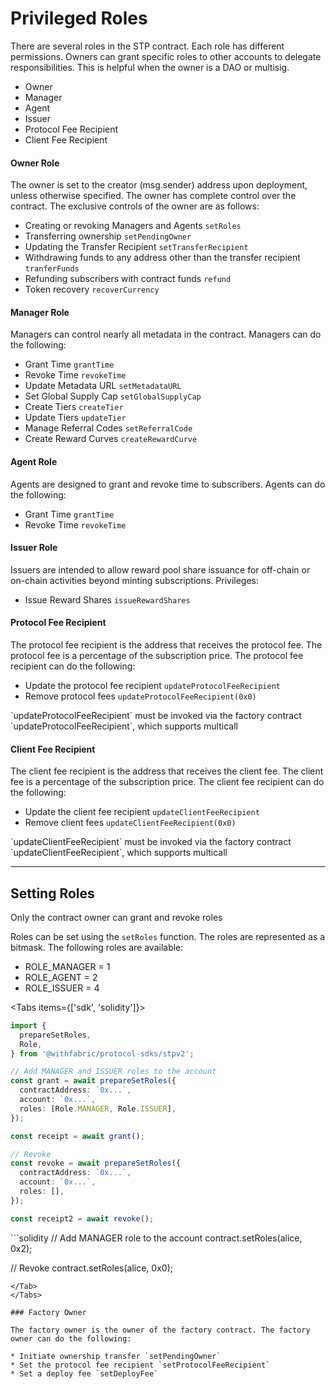 
# Privileged Roles

There are several roles in the STP contract. Each role has different permissions. Owners can grant specific roles to other accounts to delegate responsibilities. This is helpful when the owner is a DAO or multisig.

* Owner
* Manager
* Agent
* Issuer
* Protocol Fee Recipient
* Client Fee Recipient

#### Owner Role

The owner is set to the creator (msg.sender) address upon deployment, unless otherwise specified. The owner has complete control over the contract. The exclusive controls of the owner are as follows:

* Creating or revoking Managers and Agents `setRoles`
* Transferring ownership `setPendingOwner`
* Updating the Transfer Recipient `setTransferRecipient`
* Withdrawing funds to any address other than the transfer recipient `tranferFunds`
* Refunding subscribers with contract funds `refund`
* Token recovery `recoverCurrency`

#### Manager Role

Managers can control nearly all metadata in the contract. Managers can do the following:

* Grant Time `grantTime`
* Revoke Time `revokeTime`
* Update Metadata URL `setMetadataURL`
* Set Global Supply Cap `setGlobalSupplyCap`
* Create Tiers `createTier`
* Update Tiers `updateTier`
* Manage Referral Codes `setReferralCode`
* Create Reward Curves `createRewardCurve`

#### Agent Role

Agents are designed to grant and revoke time to subscribers. Agents can do the following:

* Grant Time `grantTime`
* Revoke Time `revokeTime`

#### Issuer Role

Issuers are intended to allow reward pool share issuance for off-chain or on-chain activities beyond minting subscriptions. Privileges:

* Issue Reward Shares `issueRewardShares`

#### Protocol Fee Recipient

The protocol fee recipient is the address that receives the protocol fee. The protocol fee is a percentage of the subscription price. The protocol fee recipient can do the following:

* Update the protocol fee recipient `updateProtocolFeeRecipient`
* Remove protocol fees `updateProtocolFeeRecipient(0x0)`

<Callout type="info" emoji="ℹ️">
  `updateProtocolFeeRecipient` must be invoked via the factory contract `updateProtocolFeeRecipient`, which supports multicall
</Callout>

#### Client Fee Recipient

The client fee recipient is the address that receives the client fee. The client fee is a percentage of the subscription price. The client fee recipient can do the following:

* Update the client fee recipient `updateClientFeeRecipient`
* Remove client fees `updateClientFeeRecipient(0x0)`

<Callout type="info" emoji="ℹ️">
  `updateClientFeeRecipient` must be invoked via the factory contract `updateClientFeeRecipient`, which supports multicall
</Callout>

---

## Setting Roles

<Callout type="info" emoji="ℹ️">
  Only the contract owner can grant and revoke roles
</Callout>

Roles can be set using the `setRoles` function. The roles are represented as a bitmask. The following roles are available:

* ROLE_MANAGER = 1
* ROLE_AGENT = 2
* ROLE_ISSUER = 4

<Tabs items={['sdk', 'solidity']}>
  <Tab>
  ```ts
  import {
    prepareSetRoles,
    Role,
  } from '@withfabric/protocol-sdks/stpv2';

  // Add MANAGER and ISSUER roles to the account
  const grant = await prepareSetRoles({
    contractAddress: `0x...`,
    account: `0x...`,
    roles: [Role.MANAGER, Role.ISSUER],
  });

  const receipt = await grant();

  // Revoke
  const revoke = await prepareSetRoles({
    contractAddress: `0x...`,
    account: `0x...`,
    roles: [],
  });

  const receipt2 = await revoke();
  ```
  </Tab>
  <Tab>
  ```solidity
  // Add MANAGER role to the account
  contract.setRoles(alice, 0x2);

  // Revoke
  contract.setRoles(alice, 0x0);
  ```
  </Tab>
</Tabs>

### Factory Owner

The factory owner is the owner of the factory contract. The factory owner can do the following:

* Initiate ownership transfer `setPendingOwner`
* Set the protocol fee recipient `setProtocolFeeRecipient`
* Set a deploy fee `setDeployFee`

